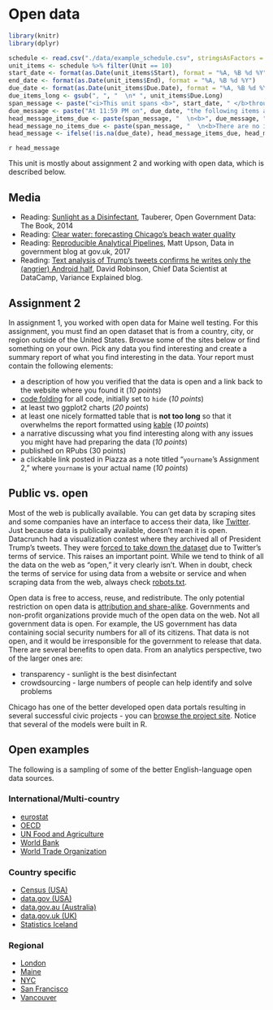 # Open data

```r
library(knitr)
library(dplyr)

schedule <- read.csv("./data/example_schedule.csv", stringsAsFactors = FALSE)
unit_items <- schedule %>% filter(Unit == 10)
start_date <- format(as.Date(unit_items$Start), format = "%A, %B %d %Y")
end_date <- format(as.Date(unit_items$End), format = "%A, %B %d %Y")
due_date <- format(as.Date(unit_items$Due.Date), format = "%A, %B %d %Y")
due_items_long <- gsub(", ", "  \n* ", unit_items$Due.Long)
span_message <- paste("<i>This unit spans <b>", start_date, " </b>through <b>", end_date, "</b>.</i>", sep="")
due_message <- paste("At 11:59 PM on", due_date, "the following items are due:")
head_message_items_due <- paste(span_message, "  \n<b>", due_message, "</b>  \n\n* ", due_items_long, sep="")
head_message_no_items_due <- paste(span_message, "  \n<b>There are no items due this unit.</b>", sep="")
head_message <- ifelse(!is.na(due_date), head_message_items_due, head_message_no_items_due)
```
`r head_message`

This unit is mostly about assignment 2 and working with open data, which is described below.

## Media

* Reading: [Sunlight as a Disinfectant](https://opengovdata.io/2014/sunlight-as-disinfectant/), Tauberer, Open Government Data: The Book, 2014
* Reading: [Clear water: forecasting Chicago's beach water quality](http://chicago.github.io/clear-water/)
* Reading: [Reproducible Analytical Pipelines](https://dataingovernment.blog.gov.uk/2017/03/27/reproducible-analytical-pipeline/), Matt Upson, Data in government blog at gov.uk, 2017
* Reading: [Text analysis of Trump's tweets confirms he writes only the (angrier) Android half](http://varianceexplained.org/r/trump-tweets/), David Robinson, Chief Data Scientist at DataCamp, Variance Explained blog.


## Assignment 2

In assignment 1, you worked with open data for Maine well testing. For this assignment, you must find an open dataset that is from a country, city, or region outside of the United States. Browse some of the sites below or find something on your own. Pick any data you find interesting and create a summary report of what you find interesting in the data. Your report must contain the following elements:

* a description of how you verified that the data is open and a link back to the website where you found it (_10 points_)
* [code folding](https://bookdown.org/yihui/rmarkdown/html-document.html#code-folding) for all code, initially set to `hide` (_10 points_)
* at least two ggplot2 charts (_20 points_)
* at least one nicely formatted table that is **not too long** so that it overwhelms the report formatted using [kable](https://bookdown.org/yihui/rmarkdown/r-code.html#tables) (_10 points_)
* a narrative discussing what you find interesting along with any issues you might have had preparing the data (_10 points_)
* published on RPubs (30 points)
* a clickable link posted in Piazza as a note titled “`yourname`’s Assignment 2,” where `yourname` is your actual name (_10 points_)

## Public vs. open

Most of the web is publically available. You can get data by scraping sites and some companies have an interface to access their data, like [Twitter](https://developer.twitter.com/content/developer-twitter/en.html). Just because data is publically available, doesn't mean it is open. Datacrunch had a visualization contest where they archived all of President Trump's tweets. They were [forced to take down the dataset](https://data.world/datacrunch/every-donald-trump-tweet) due to Twitter's terms of service. This raises an important point. While we tend to think of all the data on the web as "open," it very clearly isn't. When in doubt, check the terms of service for using data from a website or service and when scraping data from the web, always check [robots.txt](https://en.wikipedia.org/wiki/Robots_exclusion_standard).

Open data is free to access, reuse, and redistribute. The only potential restriction on open data is [attribution and share-alike](https://creativecommons.org/licenses/by-sa/3.0/us/). Governments and non-profit organizations provide much of the open data on the web. Not all government data is open. For example, the US government has data containing social security numbers for all of its citizens. That data is not open, and it would be irresponsible for the government to release that data. There are several benefits to open data. From an analytics perspective, two of the larger ones are:

* transparency - sunlight is the best disinfectant
* crowdsourcing - large numbers of people can help identify and solve problems

Chicago has one of the better developed open data portals resulting in several successful civic projects - you can [browse the project site](http://dev.cityofchicago.org/projects/). Notice that several of the models were built in R.

## Open examples

The following is a sampling of some of the better English-language open data sources.

### International/Multi-country

* [eurostat](http://ec.europa.eu/eurostat)
* [OECD](https://data.oecd.org)
* [UN Food and Agriculture](http://www.fao.org/statistics/en/)
* [World Bank](https://data.worldbank.org)
* [World Trade Organization](http://stat.wto.org/Home/WSDBHome.aspx)

### Country specific

* [Census (USA)](https://www.census.gov/data.html)
* [data.gov (USA)](https://www.data.gov)
* [data.gov.au (Australia)](https://data.gov.au)
* [data.gov.uk (UK)](https://data.gov.uk)
* [Statistics Iceland](https://statice.is)

### Regional

* [London](https://data.london.gov.uk)
* [Maine](https://data.maine.gov)
* [NYC](https://opendata.cityofnewyork.us)
* [San Francisco](https://datasf.org/opendata/)
* [Vancouver](https://vancouver.ca/your-government/open-data-catalogue.aspx)